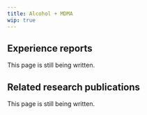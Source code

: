 ---
title: Alcohol + MDMA
wip: true
---

## Experience reports

This page is still being written.

## Related research publications

This page is still being written.

